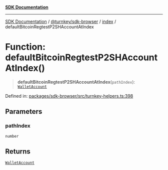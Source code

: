 [**SDK Documentation**](../../../../README.mdx)

***

[SDK Documentation](../../../../packages.mdx) / [@turnkey/sdk-browser](../../README.mdx) / [index](../README.mdx) / defaultBitcoinRegtestP2SHAccountAtIndex

# Function: defaultBitcoinRegtestP2SHAccountAtIndex()

> **defaultBitcoinRegtestP2SHAccountAtIndex**(`pathIndex`): [`WalletAccount`](../interfaces/WalletAccount.mdx)

Defined in: [packages/sdk-browser/src/turnkey-helpers.ts:398](https://github.com/tkhq/sdk/blob/e1b1a69bdd608320aaf03cc2dbbf68dc0c52b28d/packages/sdk-browser/src/turnkey-helpers.ts#L398)

## Parameters

### pathIndex

`number`

## Returns

[`WalletAccount`](../interfaces/WalletAccount.mdx)
